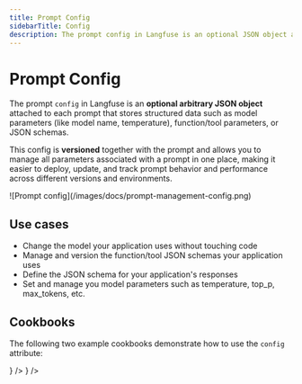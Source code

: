 ```yaml
---
title: Prompt Config
sidebarTitle: Config
description: The prompt config in Langfuse is an optional JSON object attached to each prompt that stores structured data such as model parameters (like model name, temperature), function/tool parameters, or JSON schemas.
---
```


# Prompt Config

The prompt `config` in Langfuse is an **optional arbitrary JSON object** attached to each prompt that stores structured data such as model parameters (like model name, temperature), function/tool parameters, or JSON schemas.

This config is **versioned** together with the prompt and allows you to manage all parameters associated with a prompt in one place, making it easier to deploy, update, and track prompt behavior and performance across different versions and environments.

<Frame border fullWidth>
  ![Prompt config](/images/docs/prompt-management-config.png)
</Frame>

## Use cases

- Change the model your application uses without touching code
- Manage and version the function/tool JSON schemas your application uses
- Define the JSON schema for your application's responses
- Set and manage you model parameters such as temperature, top_p, max_tokens, etc.

## Cookbooks

The following two example cookbooks demonstrate how to use the `config` attribute:


<Cards num={2}>
  <Card
    title="Example OpenAI Functions"
    href="/guides/cookbook/prompt_management_openai_functions"
    icon={<FileCode />}
  />
  <Card
    title="Example Langchain (Python)"
    href="/guides/cookbook/prompt_management_langchain"
    icon={<FileCode />}
  />
</Cards>
